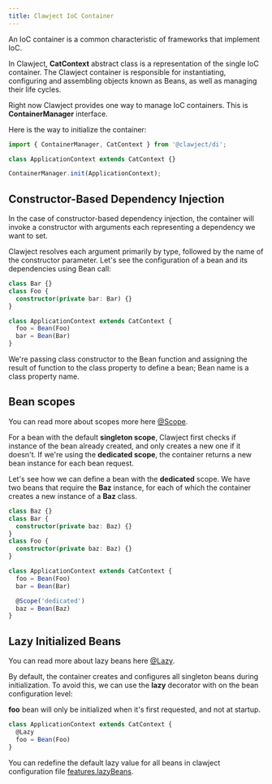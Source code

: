 ```yaml
---
title: Clawject IoC Container
---
```


An IoC container is a common characteristic of frameworks that implement IoC.

In Clawject, **CatContext** abstract class is a representation of the single IoC container.
The Clawject container is responsible for instantiating, configuring and assembling objects known as Beans,
as well as managing their life cycles.

Right now Clawject provides one way to manage IoC containers. This is **ContainerManager** interface.

Here is the way to initialize the container:

```ts
import { ContainerManager, CatContext } from '@clawject/di';

class ApplicationContext extends CatContext {}

ContainerManager.init(ApplicationContext);
```

## Constructor-Based Dependency Injection

In the case of constructor-based dependency injection,
the container will invoke a constructor with arguments each representing a dependency we want to set.

Clawject resolves each argument primarily by type, followed by the name of the constructor parameter.
Let's see the configuration of a bean and its dependencies using Bean call:

```ts
class Bar {}
class Foo {
  constructor(private bar: Bar) {}
}

class ApplicationContext extends CatContext {
  foo = Bean(Foo)
  bar = Bean(Bar)
}
```

We're passing class constructor to the Bean function and assigning the result of function to the class property to define a bean;
Bean name is a class property name.

## Bean scopes

You can read more about scopes more here [@Scope](/docs/api/scope.mdx).

For a bean with the default **singleton scope**,
Clawject first checks if instance of the bean already created,
and only creates a new one if it doesn't.
If we're using the **dedicated scope**, the container returns a new bean instance for each bean request.

Let's see how we can define a bean with the **dedicated** scope.
We have two beans that require the **Baz** instance,
for each of which the container creates a new instance of a **Baz** class.

```ts
class Baz {}
class Bar {
  constructor(private baz: Baz) {}
}
class Foo {
  constructor(private baz: Baz) {}
}

class ApplicationContext extends CatContext {
  foo = Bean(Foo)
  bar = Bean(Bar)

  @Scope('dedicated')
  baz = Bean(Baz)
}
```

## Lazy Initialized Beans

You can read more about lazy beans here [@Lazy](/docs/api/lazy.mdx).

By default, the container creates and configures all singleton beans during initialization.
To avoid this, we can use the **lazy** decorator with on the bean configuration level:

**foo** bean will only be initialized when it's first requested, and not at startup.

```ts
class ApplicationContext extends CatContext {
  @Lazy
  foo = Bean(Foo)
}
```

You can redefine the default lazy value for all beans in clawject configuration file [features.lazyBeans](/docs/configuration.mdx#featureslazybeans).
